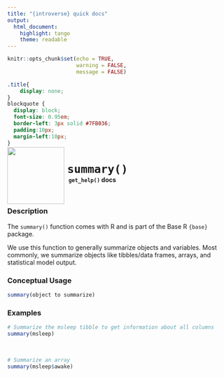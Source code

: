 ```yaml
---
title: "{introverse} quick docs"
output: 
  html_document:
    highlight: tango
    theme: readable
---
```



```r
knitr::opts_chunk$set(echo = TRUE, 
                      warning = FALSE, 
                      message = FALSE)
```

```css
.title{
    display: none;
}
blockquote {
  display: block;
  font-size: 0.95em;
  border-left: 3px solid #7FB036;
  padding:10px;
  margin-left:10px;
}
```

<div>
<br>
 <img src = "logo.png" style = "float:left;height:130px;margin-top:-30px;">
 <span style = "font-weight:bold;font-size:30px;"> 
  &nbsp;<code>summary()</code>
 </span>
 <br>
 <b>&nbsp;&nbsp;&nbsp;<code>get_help()</code> docs</b>
</div>
<br>

### Description

The `summary()` function comes with R and is part of the Base R `{base}` package.
  
We use this function to generally summarize objects and variables. Most commonly, we summarize objects like tibbles/data frames, arrays, and statistical model output.


### Conceptual Usage 

```r
summary(object to summarize)
```

### Examples


```r
# Summarize the msleep tibble to get information about all columns
summary(msleep)
```

<br>

```r
# Summarize an array
summary(msleep$awake)
```

